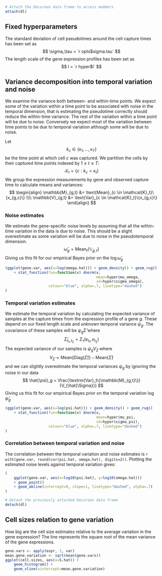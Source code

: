 ```r
# Attach the DeLorean data frame to access members
attach(dl)
```

## Fixed hyperparameters

The standard deviation of cell pseudotimes around the cell capture times has been set as
$$
    \sigma_\tau = `r opts$sigma.tau`
$$
The length scale of the gene expression profiles has been set as
$$
l = `r hyper$l`
$$


## Variance decomposition into temporal variation and noise

We examine the variance both between- and within-time points. We expect some of
the variation within a time point to be associated with noise in the temporal
dimension, that is estimating the pseudotime correctly should reduce the
within-time variance. The rest of the variation within a time point will be due
to noise.  Conversely we expect most of the variation between time points to be
due to temporal variation although some will be due to noise.

Let
$$
k_c \in \{\kappa_1, \dots, \kappa_T\}
$$
be the time point at which cell $c$ was captured. We partition the cells
by their captured time points indexed by $1 \le t \le T$:
$$
\mathcal{K}_t = \{c: k_c = \kappa_t\}
$$
We group the expression measurements by gene and observed capture time to
calculate means and variances:
$$
\begin{align}
\mathbb{M}_{g,t} &= \text{Mean}_{c \in \mathcal{K}_t}\{x_{g,c}\} \\\\
\mathbb{V}_{g,t} &= \text{Var}_{c \in \mathcal{K}_t}\{x_{g,c}\}
\end{align}
$$

### Noise estimates

We estimate the gene-specific noise levels by assuming that all the within-time
variation in the data is due to noise. This should be a slight overestimate as
some variation will be due to noise in the pseudotemporal dimension.
$$
  \hat{\omega}_g = \textrm{Mean}_t\{\mathbb{V}_{g,t}\}
$$
Giving us this fit for our empirical Bayes prior on the $\log \hat{\omega}_g$
```r
(ggplot(gene.var, aes(x=log(omega.hat))) + geom_density() + geom_rug()
    + stat_function(fun=function(x) dnorm(x,
                                          mean=hyper$mu_omega,
                                          sd=hyper$sigma_omega),
                    colour="blue", alpha=.7, linetype="dashed")
)
```


### Temporal variation estimates

We estimate the temporal variation by calculating the expected variance of samples
at the capture times from the expression profile of a gene $g$. These depend on
our fixed length scale and unknown temporal variance $\psi_g$. The
covariance of these samples will be $\psi_g \hat{\Sigma}$ where
$$
  \hat{\Sigma}_{t_1,t_2} = \Sigma_\tau(\kappa_{t_1}, \kappa_{t_2})
$$
The expected variance of our samples is $\psi_g V_{\hat{\Sigma}}$ where
$$
  V_{\hat{\Sigma}} = \textrm{Mean}\{\textrm{Diag}(\hat{\Sigma})\} - \textrm{Mean}\{\hat{\Sigma}\}
$$
and we can slightly overestimate the temporal variances $\psi_g$ by ignoring the
noise in our data
$$
  \hat{\psi}_g = \frac{\textrm{Var}_t\{\mathbb{M}_{g,t}\}}{V_{\hat{\Sigma}}}
$$
Giving us this fit for our empirical Bayes prior on the temporal variation
$\log \hat{\psi}_g$
```r
(ggplot(gene.var, aes(x=log(psi.hat))) + geom_density() + geom_rug()
    + stat_function(fun=function(x) dnorm(x,
                                          mean=hyper$mu_psi,
                                          sd=hyper$sigma_psi),
                    colour="blue", alpha=.7, linetype="dashed")
)
```

### Correlation between temporal variation and noise

The correlation between the temporal variation and noise estimates is
`r with(gene.var, round(cor(psi.hat, omega.hat), digits=2))`.
Plotting the estimated noise levels against temporal variation gives:
```r
(
    ggplot(gene.var, aes(x=log10(psi.hat), y=log10(omega.hat)))
    + geom_point()
    + geom_abline(intercept=0, slope=1, linetype="dashed", alpha=.7)
)
```

```r
# Detach the previously attached DeLorean data frame
detach(dl)
```


## Cell sizes relation to gene variation

How big are the cell size estimates relative to the average variation in the gene expression?
The line represents the square root of the mean variance of the gene expressions.
```r
gene.vars <- apply(expr, 1, var)
mean.gene.variation <- sqrt(mean(gene.vars))
ggplot(cell.sizes, aes(x=S.hat)) +
    geom_histogram() +
    geom_vline(xintercept=mean.gene.variation)
```
